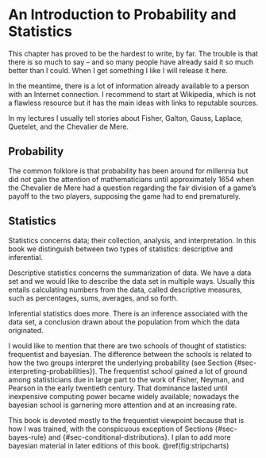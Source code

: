 # An Introduction to Probability and Statistics  {#cha-introps}

This chapter has proved to be the hardest to write, by far. The
trouble is that there is so much to say -- and so many people have
already said it so much better than I could. When I get something I
like I will release it here.

In the meantime, there is a lot of information already available to a
person with an Internet connection. I recommend to start at Wikipedia,
which is not a flawless resource but it has the main ideas with links
to reputable sources.

In my lectures I usually tell stories about Fisher, Galton, Gauss,
Laplace, Quetelet, and the Chevalier de Mere.

## Probability

The common folklore is that probability has been around for millennia
but did not gain the attention of mathematicians until approximately
1654 when the Chevalier de Mere had a question regarding the fair
division of a game's payoff to the two players, supposing the game had
to end prematurely.

## Statistics

Statistics concerns data; their collection, analysis, and
interpretation. In this book we distinguish between two types of
statistics: descriptive and inferential.

Descriptive statistics concerns the summarization of data. We have a
data set and we would like to describe the data set in multiple
ways. Usually this entails calculating numbers from the data, called
descriptive measures, such as percentages, sums, averages, and so
forth.

Inferential statistics does more. There is an inference associated
with the data set, a conclusion drawn about the population from which
the data originated.

I would like to mention that there are two schools of thought of
statistics: frequentist and bayesian. The difference between the
schools is related to how the two groups interpret the underlying
probability (see Section {#sec-interpreting-probabilities}). The frequentist
school gained a lot of ground among statisticians due in large part to
the work of Fisher, Neyman, and Pearson in the early twentieth
century. That dominance lasted until inexpensive computing power
became widely available; nowadays the bayesian school is garnering
more attention and at an increasing rate.

This book is devoted mostly to the frequentist viewpoint because that
is how I was trained, with the conspicuous exception of Sections
{#sec-bayes-rule} and {#sec-conditional-distributions}. I plan to add more
bayesian material in later editions of this book. \@ref(fig:stripcharts)

